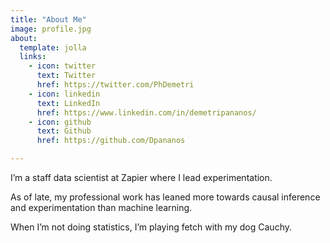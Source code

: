 ```yaml
---
title: "About Me"
image: profile.jpg
about:
  template: jolla
  links:
    - icon: twitter
      text: Twitter
      href: https://twitter.com/PhDemetri
    - icon: linkedin
      text: LinkedIn
      href: https://www.linkedin.com/in/demetripananos/
    - icon: github
      text: Github
      href: https://github.com/Dpananos

---
```


I'm a staff data scientist at Zapier where I lead experimentation.

As of late, my professional work has leaned more towards causal inference and experimentation than machine learning.

When I'm not doing statistics, I'm playing fetch with my dog Cauchy.